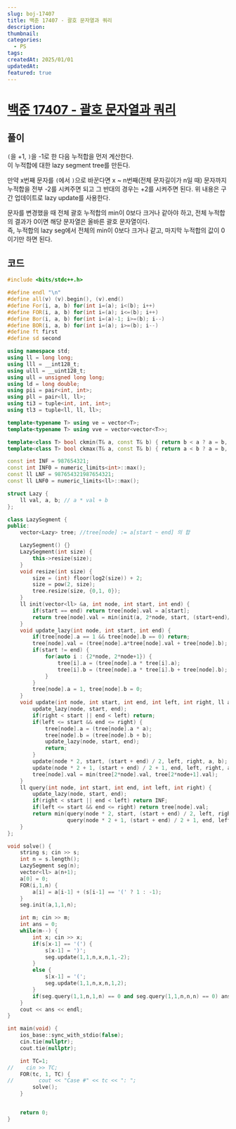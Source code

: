 ```yaml
---
slug: boj-17407
title: 백준 17407 - 괄호 문자열과 쿼리
description: 
thumbnail: 
categories:
  - PS
tags: 
createdAt: 2025/01/01
updatedAt: 
featured: true
---
```


# [백준 17407 - 괄호 문자열과 쿼리](https://www.acmicpc.net/problem/17407)

## 풀이
`(`을 +1, `)`을 -1로 한 다음 누적합을 먼저 계산한다.  
이 누적합에 대한 lazy segment tree를 만든다.  

만약 x번째 문자를 `(`에서 `)`으로 바꾼다면 x ~ n번째(전체 문자길이가 n일 때) 문자까지 누적합을 전부 -2를 시켜주면 되고 그 반대의 경우는 +2를 시켜주면 된다. 위 내용은 구간 업데이트로 lazy update를 사용한다.  

문자를 변경했을 때 전체 괄호 누적합의 min이 0보다 크거나 같아야 하고, 전체 누적합의 결과가 0이면 해당 문자열은 올바른 괄호 문자열이다.  
즉, 누적합의 lazy seg에서 전체의 min이 0보다 크거나 같고, 마지막 누적합의 값이 0이기만 하면 된다.

## 코드
```cpp
#include <bits/stdc++.h>

#define endl "\n"
#define all(v) (v).begin(), (v).end()
#define For(i, a, b) for(int i=(a); i<(b); i++)
#define FOR(i, a, b) for(int i=(a); i<=(b); i++)
#define Bor(i, a, b) for(int i=(a)-1; i>=(b); i--)
#define BOR(i, a, b) for(int i=(a); i>=(b); i--)
#define ft first
#define sd second

using namespace std;
using ll = long long;
using lll = __int128_t;
using ulll = __uint128_t;
using ull = unsigned long long;
using ld = long double;
using pii = pair<int, int>;
using pll = pair<ll, ll>;
using ti3 = tuple<int, int, int>;
using tl3 = tuple<ll, ll, ll>;

template<typename T> using ve = vector<T>;
template<typename T> using vve = vector<vector<T>>;

template<class T> bool ckmin(T& a, const T& b) { return b < a ? a = b, 1 : 0; }
template<class T> bool ckmax(T& a, const T& b) { return a < b ? a = b, 1 : 0; }

const int INF = 987654321;
const int INF0 = numeric_limits<int>::max();
const ll LNF = 987654321987654321;
const ll LNF0 = numeric_limits<ll>::max();

struct Lazy {
    ll val, a, b; // a * val + b
};

class LazySegment {
public:
    vector<Lazy> tree; //tree[node] := a[start ~ end] 의 합

    LazySegment() {}
    LazySegment(int size) {
        this->resize(size);
    }
    void resize(int size) {
        size = (int) floor(log2(size)) + 2;
        size = pow(2, size);
        tree.resize(size, {0,1, 0});
    }
    ll init(vector<ll> &a, int node, int start, int end) {
        if(start == end) return tree[node].val = a[start];
        return tree[node].val = min(init(a, 2*node, start, (start+end)/2), init(a, 2*node+1, (start+end)/2+1, end));
    }
    void update_lazy(int node, int start, int end) {
        if(tree[node].a == 1 && tree[node].b == 0) return;
        tree[node].val = (tree[node].a*tree[node].val + tree[node].b);
        if(start != end) {
            for(auto i : {2*node, 2*node+1}) {
                tree[i].a = (tree[node].a * tree[i].a);
                tree[i].b = (tree[node].a * tree[i].b + tree[node].b);
            }
        }
        tree[node].a = 1, tree[node].b = 0;
    }
    void update(int node, int start, int end, int left, int right, ll a, ll b) {
        update_lazy(node, start, end);
        if(right < start || end < left) return;
        if(left <= start && end <= right) {
            tree[node].a = (tree[node].a * a);
            tree[node].b = (tree[node].b + b);
            update_lazy(node, start, end);
            return;
        }
        update(node * 2, start, (start + end) / 2, left, right, a, b);
        update(node * 2 + 1, (start + end) / 2 + 1, end, left, right, a, b);
        tree[node].val = min(tree[2*node].val, tree[2*node+1].val);
    }
    ll query(int node, int start, int end, int left, int right) {
        update_lazy(node, start, end);
        if(right < start || end < left) return INF;
        if(left <= start && end <= right) return tree[node].val;
        return min(query(node * 2, start, (start + end) / 2, left, right),
                   query(node * 2 + 1, (start + end) / 2 + 1, end, left, right));
    }
};

void solve() {
    string s; cin >> s;
    int n = s.length();
    LazySegment seg(n);
    vector<ll> a(n+1);
    a[0] = 0;
    FOR(i,1,n) {
        a[i] = a[i-1] + (s[i-1] == '(' ? 1 : -1);
    }
    seg.init(a,1,1,n);

    int m; cin >> m;
    int ans = 0;
    while(m--) {
        int x; cin >> x;
        if(s[x-1] == '(') {
            s[x-1] = ')';
            seg.update(1,1,n,x,n,1,-2);
        }
        else {
            s[x-1] = '(';
            seg.update(1,1,n,x,n,1,2);
        }
        if(seg.query(1,1,n,1,n) == 0 and seg.query(1,1,n,n,n) == 0) ans++;
    }
    cout << ans << endl;
}

int main(void) {
    ios_base::sync_with_stdio(false);
    cin.tie(nullptr);
    cout.tie(nullptr);

    int TC=1;
//    cin >> TC;
    FOR(tc, 1, TC) {
//        cout << "Case #" << tc << ": ";
        solve();
    }


    return 0;
}
```